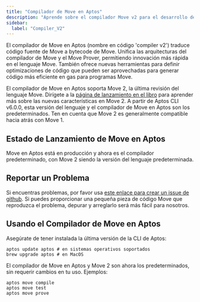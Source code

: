 ```yaml
---
title: "Compilador de Move en Aptos"
description: "Aprende sobre el compilador Move v2 para el desarrollo de contratos inteligentes en Aptos."
sidebar:
  label: "Compiler_V2"
---
```


El compilador de Move en Aptos (nombre en código 'compiler v2') traduce código fuente de Move a bytecode de Move. Unifica las arquitecturas del compilador de Move y el Move Prover, permitiendo innovación más rápida en el lenguaje Move. También ofrece nuevas herramientas para definir optimizaciones de código que pueden ser aprovechadas para generar código más eficiente en gas para programas Move.

El compilador de Move en Aptos soporta Move 2, la última revisión del lenguaje Move. Dirígete a la [página de lanzamiento en el libro](/es/build/smart-contracts/book/move-2) para aprender más sobre las nuevas características en Move 2. A partir de Aptos CLI v6.0.0, esta versión del lenguaje y el compilador de Move en Aptos son los predeterminados. Ten en cuenta que Move 2 es generalmente compatible hacia atrás con Move 1.

## Estado de Lanzamiento de Move en Aptos

Move en Aptos está en producción y ahora es el compilador predeterminado, con Move 2 siendo la versión del lenguaje predeterminada.

## Reportar un Problema

Si encuentras problemas, por favor usa [este enlace para crear un issue de github][bug]. Si puedes proporcionar una pequeña pieza de código Move que reproduzca el problema, depurar y arreglarlo será más fácil para nosotros.

[bug]: https://github.com/aptos-labs/aptos-core/issues/new?title=[compiler-v2]%20%3CPLEASE%20NAME%20IT%3E&body=%3CPLEASE%20DESCRIBE%20IT%3E&labels=compiler-v2&projects=aptos-labs/16

## Usando el Compilador de Move en Aptos

Asegúrate de tener instalada la última versión de la CLI de Aptos:

```shellscript filename="Terminal"
aptos update aptos # en sistemas operativos soportados
brew upgrade aptos # en MacOS
```

El compilador de Move en Aptos y Move 2 son ahora los predeterminados, sin requerir cambios en tu uso. Ejemplos:

```shellscript filename="Terminal"
aptos move compile
aptos move test
aptos move prove
```
